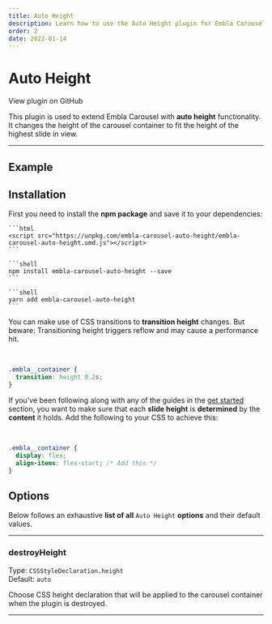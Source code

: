 ```yaml
---
title: Auto Height
description: Learn how to use the Auto Height plugin for Embla Carousel
order: 2
date: 2022-01-14
---
```



# Auto Height

<RepositoryLink to="https://github.com/davidjerleke/embla-carousel/tree/master/packages/embla-carousel-auto-height">
  View plugin on GitHub
</RepositoryLink>

This plugin is used to extend Embla Carousel with **auto height** functionality. It changes the height of the carousel container to fit the height of the highest slide in view.

---

## Example

<AutoHeight />

## Installation

First you need to install the **npm package** and save it to your dependencies:

<Tabs groupId={TABS_PACKAGE_MANAGER.GROUP_ID}>
  <TabsItem tab={TABS_PACKAGE_MANAGER.TABS.CDN}>

    ```html
    <script src="https://unpkg.com/embla-carousel-auto-height/embla-carousel-auto-height.umd.js"></script>
    ```

  </TabsItem>
  <TabsItem tab={TABS_PACKAGE_MANAGER.TABS.NPM}>

    ```shell
    npm install embla-carousel-auto-height --save
    ```

  </TabsItem>
  <TabsItem tab={TABS_PACKAGE_MANAGER.TABS.YARN}>

    ```shell
    yarn add embla-carousel-auto-height
    ```

  </TabsItem>
</Tabs>

<Admonition type="note">

You can make use of CSS transitions to **transition height** changes. But beware: Transitioning height triggers reflow and may cause a performance hit.

<br />

```css
.embla__container {
  transition: height 0.2s;
}
```

</Admonition>

<Admonition type="warning">

If you've been following along with any of the guides in the [get started](/get-started/) section, you want to make sure that each **slide height** is **determined** by the **content** it holds. Add the following to your CSS to achieve this:

<br />

```css highlight={3}
.embla__container {
  display: flex;
  align-items: flex-start; /* Add this */
}
```

</Admonition>

## Options

Below follows an exhaustive **list of all** `Auto Height` **options** and their default values.

---

### destroyHeight

Type: <BrandPrimaryText>`CSSStyleDeclaration.height`</BrandPrimaryText>  
Default: <BrandSecondaryText>`auto`</BrandSecondaryText>

Choose CSS height declaration that will be applied to the carousel container when the plugin is destroyed.

---

